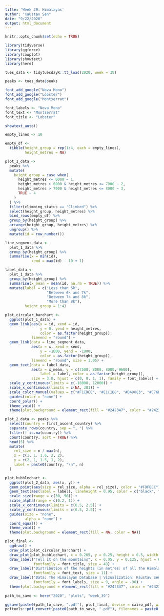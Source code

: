 ```yaml
---
title: 'Week 39: Himalayas'
author: "Kaustav Sen"
date: "9/22/2020"
output: html_document
---
```


```r
knitr::opts_chunk$set(echo = TRUE)
```

```r
library(tidyverse)
library(ggforce)
library(cowplot)
library(showtext)
library(here)
```

```r
tues_data <- tidytuesdayR::tt_load(2020, week = 39)

peaks <- tues_data$peaks
```

```r
font_add_google("Nova Mono")
font_add_google("Lobster")
font_add_google("Montserrat")

font_labels <- "Nova Mono"
font_text <- "Montserrat"
font_title <- "Lobster"

showtext_auto()
```


```r
empty_lines <- 10

empty_df <- 
  tibble(height_group = rep(1:4, each = empty_lines),
         height_metres = NA)

plot_1_data <- 
  peaks %>% 
  mutate(
    height_group = case_when(
      height_metres <= 6000 ~ 1,
      height_metres > 6000 & height_metres <= 7000 ~ 2,
      height_metres > 7000 & height_metres <= 8000 ~ 3,
      TRUE ~ 4
    )
  ) %>% 
  filter(climbing_status == "Climbed") %>% 
  select(height_group, height_metres) %>% 
  bind_rows(empty_df) %>% 
  group_by(height_group) %>% 
  arrange(height_group, height_metres) %>% 
  ungroup() %>% 
  mutate(id = row_number())

line_segment_data <- 
  plot_1_data %>% 
  group_by(height_group) %>% 
  summarise(x = min(id),
            xend = max(id) - 10 + 1)

label_data <- 
  plot_1_data %>% 
  group_by(height_group) %>% 
  summarise(x_mean = mean(id, na.rm = TRUE)) %>% 
  mutate(label = c("Less than 6k",
                   "Between 6k and 7k",
                   "Between 7k and 8k",
                   "More than 8k"),
         height_group = 1:4)

plot_circular_barchart <- 
  ggplot(plot_1_data) +
  geom_link(aes(x = id, xend = id,
                y = 0, yend = height_metres,
                color = as.factor(height_group)),
            lineend = "round") +
  geom_link(data = line_segment_data,
            aes(x = x, xend = xend,
                y = -1000, yend = -1000,
                color = as.factor(height_group)),
            lineend = "round", size = 1.05) +
  geom_text(data = label_data,
            aes(x = x_mean, y = c(7500, 8000, 8000, 9600), 
                label = label, color = as.factor(height_group)),
            size = 3.8, hjust = c(0, 0, 1, 1), family = font_labels) +
  scale_y_continuous(limits = c(-18000, 12000)) +
  scale_x_continuous(limits = c(NA, 381)) +
  scale_color_manual(values = c("#F1EDEC", "#E1C1B8", "#D49883", "#C76E51")) +
  guides(color = "none") +
  coord_polar() +
  theme_void() +
  theme(plot.background = element_rect(fill = "#242347", color = "#242347")) 
```

```r
plot_2_data <- peaks %>% 
  select(country = first_ascent_country) %>% 
  separate_rows(country, sep = ", ") %>% 
  filter(! is.na(country)) %>% 
  count(country, sort = TRUE) %>% 
  head(5) %>% 
  mutate(
    rel_size = n / max(n),
    x = c(1, 1, 1.6, 2, 2),
    y = c(2, 1, 1.5, 1, 2),
    label = paste0(country, "\n", n)
  )

plot_bubblechart <- 
  ggplot(plot_2_data, aes(x, y)) +
  geom_point(aes(size = rel_size, alpha = rel_size), color = "#FDFECC") +
  geom_text(aes(label = label), lineheight = 0.95, color = c("black", "black", "black", "white", "white"), family = font_labels) +
  scale_size(range = c(30, 50)) +
  scale_alpha(range = c(0.2, 1)) +
  scale_x_continuous(limits = c(0.5, 2.5)) +
  scale_y_continuous(limits = c(0.5, 2.5)) +
  guides(size = "none",
         alpha = "none") +
  coord_equal() +
  theme_void() +
  theme(plot.background = element_rect(fill = NA, color = NA))
```

```r
plot_final <- 
  ggdraw() +
  draw_plot(plot_circular_barchart) +
  draw_plot(plot_bubblechart, x = 0.265, y = 0.25, height = 0.5, width = 0.5, scale = 0.75) +
  draw_label("Tell it on the mountains", x = 0.05, y = 0.125, hjust = 0, color = "white", 
             fontfamily = font_title, size = 40) +
  draw_label("Distribution of the heights (in metres) of all the Himalayan mountain peaks which have been scaled at least once.\nThe bubbles represent the top 5 nationalities of the mountaineers from the first ascents.", x = 0.05, y = 0.07, hjust = 0, color = "white", 
             fontfamily = font_text, size = 11) +
  draw_label("Data: The Himalayan Database | Vizualization: Kaustav Sen", x = 0.98, y = 0.98, hjust = 0, color = "grey75", 
             fontfamily = font_labels, size = 9, angle = -90) +
  theme(plot.background = element_rect(fill = "#242347", color = "#242347"))
  
path_to_save <- here("2020", "plots", "week_39")

ggsave(paste0(path_to_save, ".pdf"), plot_final, device = cairo_pdf, width = 10, height = 9)
pdftools::pdf_convert(paste0(path_to_save, ".pdf"), filenames = paste0(path_to_save, ".png"), dpi = 320)
```

